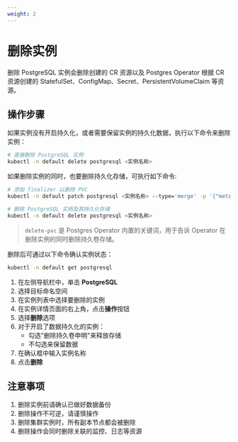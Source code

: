 ```yaml
---
weight: 2
---
```


# 删除实例

删除 PostgreSQL 实例会删除创建的 CR 资源以及 Postgres Operator 根据 CR 资源创建的 StatefulSet、ConfigMap、Secret、PersistentVolumeClaim 等资源。

## 操作步骤

<Tabs>

<Tab label="命令行操作">

如果实例没有开启持久化，或者需要保留实例的持久化数据，执行以下命令来删除实例：

```bash
# 直接删除 PostgreSQL 实例
kubectl -n default delete postgresql <实例名称>
```

如果删除实例的同时，也要删除持久化存储，可执行如下命令:

```bash
# 添加 finalizer 以删除 PVC
kubectl -n default patch postgresql <实例名称> --type='merge' -p '{"metadata": {"finalizers": ["delete-pvc"]}}'

# 删除 PostgreSQL 实例及其持久化存储
kubectl -n default delete postgresql <实例名称>
```
> `delete-pvc` 是 Postgres Operator 内置的关键词，用于告诉 Operator 在删除实例的同时删除持久卷存储。

删除后可通过以下命令确认实例状态：
```bash
kubectl -n default get postgresql
```

</Tab>

<Tab label="界面操作">

1. 在左侧导航栏中，单击 **PostgreSQL**
2. 选择目标命名空间
3. 在实例列表中选择要删除的实例
4. 在实例详情页面的右上角，点击**操作**按钮
5. 选择**删除**选项
6. 对于开启了数据持久化的实例：
   - 勾选"删除持久卷申明"来释放存储
   - 不勾选来保留数据
7. 在确认框中输入实例名称
8. 点击**删除**

</Tab>

</Tabs>

## 注意事项
1. 删除实例前请确认已做好数据备份
2. 删除操作不可逆，请谨慎操作
3. 删除集群实例时，所有副本节点都会被删除
4. 删除操作会同时删除关联的监控、日志等资源
